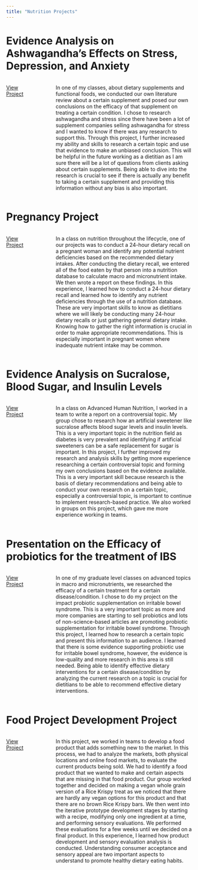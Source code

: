 ```yaml
---
title: "Nutrition Projects"
---
```




# Evidence Analysis on Ashwagandha's Effects on Stress, Depression, and Anxiety 

::: columns
::: {.column width="15%"}

[View Project](Evidence Analysis on Ashwagandha's Effects on Stress, Depression, and Anxiety.pdf)


:::

::: {.column width="5%"}

:::

::: {.column width="80%"}

In one of my classes, about dietary supplements and functional foods, we conducted our own literature review about a certain supplement and posed our own conclusions on the efficacy of that supplement on treating a certain condition. I chose to research ashwagandha and stress since there have been a lot of supplement companies selling ashwagandha for stress and I wanted to know if there was any research to support this. Through this project, I further increased my ability and skills to research a certain topic and use that evidence to make an unbiased conclusion. This will be helpful in the future working as a dietitian as I am sure there will be a lot of questions from clients asking about certain supplements. Being able to dive into the research is crucial to see if there is actually any benefit to taking a certain supplement and providing this information without any bias is also important.

:::
:::






# Pregnancy Project

::: columns
::: {.column width="15%"}

[View Project](Pregnancy Project.pdf)

:::

::: {.column width="5%"}

:::

::: {.column width="80%"}

In a class on nutrition throughout the lifecycle, one of our projects was to conduct a 24-hour dietary recall on a pregnant woman and identify any potential nutrient deficiencies based on the recommended dietary intakes. After conducting the dietary recall, we entered all of the food eaten by that person into a nutrition database to calculate macro and micronutrient intake. We then wrote a report on these findings. In this experience, I learned how to conduct a 24-hour dietary recall and learned how to identify any nutrient deficiencies through the use of a nutrition database. These are very important skills to know as dietitians where we will likely be conducting many 24-hour dietary recalls or just gathering general dietary intake. Knowing how to gather the right information is crucial in order to make appropriate recommendations. This is especially important in pregnant women where inadequate nutrient intake may be common.

:::
:::



# Evidence Analysis on Sucralose, Blood Sugar, and Insulin Levels 

::: columns
::: {.column width="15%"}

[View Project](Evidence Analysis on Sucralose, Blood Sugar, and Insulin Levels.pdf)

:::

::: {.column width="5%"}

:::

::: {.column width="80%"}

In a class on Advanced Human Nutrition, I worked in a team to write a report on a controversial topic. My group chose to research how an artificial sweetener like sucralose affects blood sugar levels and insulin levels. This is a very important topic in the nutrition field as diabetes is very prevalent and identifying if artificial sweeteners can be a safe replacement for sugar is important. In this project, I further improved my research and analysis skills by getting more experience researching a certain controversial topic and forming my own conclusions based on the evidence available. This is a very important skill because research is the basis of dietary recommendations and being able to conduct your own research on a certain topic, especially a controversial topic, is important to continue to implement research-based practice. We also worked in groups on this project, which gave me more experience working in teams. 

:::
:::


# Presentation on the Efficacy of probiotics for the treatment of IBS
::: columns
::: {.column width="15%"}

[View Project](Presentation on the Efficacy of probiotics for the treatment of IBS.pdf)

:::

::: {.column width="5%"}

:::

::: {.column width="80%"}

In one of my graduate level classes on advanced topics in macro and micronutrients, we researched the efficacy of a certain treatment for a certain disease/condition. I chose to do my project on the impact probiotic supplementation on irritable bowel syndrome. This is a very important topic as more and more companies are starting to sell probiotics and lots of non-science-based articles are promoting probiotic supplementation for irritable bowel syndrome. Through this project, I learned how to research a certain topic and present this information to an audience. I learned that there is some evidence supporting probiotic use for irritable bowel syndrome, however, the evidence is low-quality and more research in this area is still needed. Being able to identify effective dietary interventions for a certain disease/condition by analyzing the current research on a topic is crucial for dietitians to be able to recommend effective dietary interventions. 

:::
:::




# Food Project Development Project
::: columns
::: {.column width="15%"}

[View Project](Food Project Development Project.pdf)

:::

::: {.column width="5%"}

:::

::: {.column width="80%"}

In this project, we worked in teams to develop a food product that adds something new to the market. In this process, we had to analyze the markets, both physical locations and online food markets, to evaluate the current products being sold. We had to identify a food product that we wanted to make and certain aspects that are missing in that food product. Our group worked together and decided on making a vegan whole grain version of a Rice Krispy treat as we noticed that there are hardly any vegan options for this product and that there are no brown Rice Krispy bars. We then went into the iterative prototype development stages by starting with a recipe, modifying only one ingredient at a time, and performing sensory evaluations. We performed these evaluations for a few weeks until we decided on a final product. In this experience, I learned how product development and sensory evaluation analysis is conducted. Understanding consumer acceptance and sensory appeal are two important aspects to understand to promote healthy dietary eating habits. 


:::
:::

